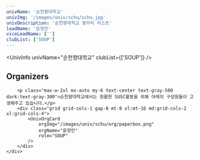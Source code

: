 ```yaml
---
univName: '순천향대학교'
univImg: '/images/univ/schu/schu.jpg'
univDescription: '순천향대학교 동아리 리스트'
leadName: '윤정민'
viceLeadName: ['']
clubList: ['SOUP']
---
```




<UnivInfo
	univName="순천향대학교"
	clubList={['SOUP']}
/>

<section class="bg-white dark:bg-gray-900">
	<div class="container px-6 py-10 mx-auto">
		<h1 class="text-2xl font-semibold text-center text-gray-800 capitalize lg:text-3xl dark:text-white">Organizers</h1>

		<p class="max-w-2xl mx-auto my-6 text-center text-gray-500 dark:text-gray-300">순천향대학교에서는 원활한 SUSC활동을 위해 아래의 구성원들이 고생해주고 있습니다.</p>
		<div class="grid grid-cols-1 gap-8 mt-8 xl:mt-16 md:grid-cols-2 xl:grid-cols-4">
			<UnivOrgCard 
				orgImg="/images/univ/schu/org/paperbox.png"
				orgName="윤정민"
				role="SOUP"
			/>
		</div>
	</div>
</section>

